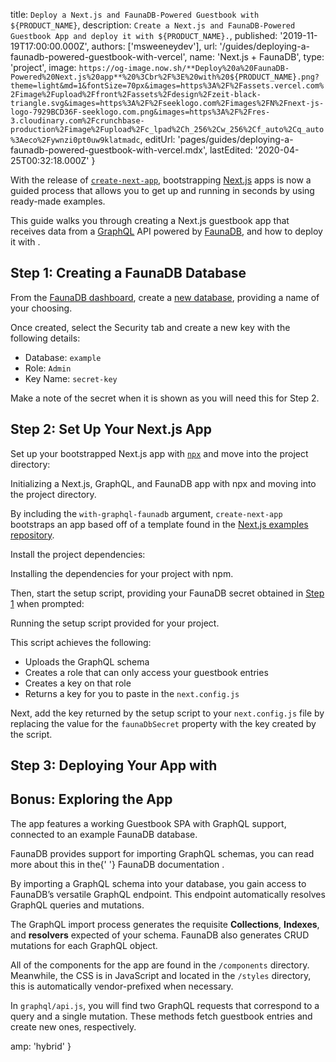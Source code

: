 
  title: `Deploy a Next.js and FaunaDB-Powered Guestbook with ${PRODUCT_NAME}`,
  description: `Create a Next.js and FaunaDB-Powered Guestbook App and deploy it with ${PRODUCT_NAME}.`,
  published: '2019-11-19T17:00:00.000Z',
  authors: ['msweeneydev'],
  url: '/guides/deploying-a-faunadb-powered-guestbook-with-vercel',
  name: 'Next.js + FaunaDB',
  type: 'project',
  image: `https://og-image.now.sh/**Deploy%20a%20FaunaDB-Powered%20Next.js%20app**%20%3Cbr%2F%3E%20with%20${PRODUCT_NAME}.png?theme=light&md=1&fontSize=70px&images=https%3A%2F%2Fassets.vercel.com%2Fimage%2Fupload%2Ffront%2Fassets%2Fdesign%2Fzeit-black-triangle.svg&images=https%3A%2F%2Fseeklogo.com%2Fimages%2FN%2Fnext-js-logo-7929BCD36F-seeklogo.com.png&images=https%3A%2F%2Fres-3.cloudinary.com%2Fcrunchbase-production%2Fimage%2Fupload%2Fc_lpad%2Ch_256%2Cw_256%2Cf_auto%2Cq_auto%3Aeco%2Fywnzi0pt0uw9klatmadc`,
  editUrl: 'pages/guides/deploying-a-faunadb-powered-guestbook-with-vercel.mdx',
  lastEdited: '2020-04-25T00:32:18.000Z'
}

With the release of [`create-next-app`](https://nextjs.org/blog/create-next-app), bootstrapping [Next.js](https://nextjs.org/) apps is now a guided process that allows you to get up and running in seconds by using ready-made examples.

This guide walks you through creating a Next.js guestbook app that receives data from a [GraphQL](https://graphql.org/) API powered by [FaunaDB](https://fauna.com/), and how to deploy it with <ProductName />.

## Step 1: Creating a FaunaDB Database

From the [FaunaDB dashboard](https://dashboard.fauna.com/), create a [new database](https://dashboard.fauna.com/db-new/), providing a name of your choosing.

Once created, select the Security tab and create a new key with the following details:

- Database: `example`
- Role: `Admin`
- Key Name: `secret-key`

Make a note of the secret when it is shown as you will need this for Step 2.

## Step 2: Set Up Your Next.js App

Set up your bootstrapped Next.js app with [`npx`](https://www.npmjs.com/package/npx) and move into the project directory:

<Snippet dark text="npx create-next-app --example with-graphql-faunadb my-nextjs-guestbook && cd my-nextjs-guestbook" />
<Caption>Initializing a Next.js, GraphQL, and FaunaDB app with <Link href="https://www.npmjs.com/package/npx">npx</Link> and moving into the project directory.</Caption>

By including the `with-graphql-faunadb` argument, `create-next-app` bootstraps an app based off of a template found in the [Next.js examples repository](https://github.com/zeit/next.js/tree/canary/examples).

Install the project dependencies:

<Snippet dark text="npm i" />
<Caption>Installing the dependencies for your project with <Link href="https://www.npmjs.com">npm</Link>.</Caption>

Then, start the setup script, providing your FaunaDB secret obtained in [Step 1](#step-1-creating-a-faunadb-database) when prompted:

<Snippet dark text="npm run setup" />
<Caption>Running the setup script provided for your project.</Caption>

This script achieves the following:

- Uploads the GraphQL schema
- Creates a role that can only access your guestbook entries
- Creates a key on that role
- Returns a key for you to paste in the `next.config.js`

Next, add the key returned by the setup script to your `next.config.js` file by replacing the value for the `faunaDbSecret` property with the key created by the script.

## Step 3: Deploying Your App with <NameWrapper name={PRODUCT_NAME} />

<DeploySection meta={meta} />

## Bonus: Exploring the App

The app features a working Guestbook SPA with GraphQL support, connected to an example FaunaDB database.

<Note type="success" label="hint">
  FaunaDB provides support for importing GraphQL schemas, you can read more
  about this in the{' '}
  <Link href="https://docs.fauna.com/fauna/current/start/graphql#import">
    FaunaDB documentation
  </Link>
  .
</Note>

By importing a GraphQL schema into your database, you gain access to FaunaDB’s versatile GraphQL endpoint. This endpoint automatically resolves GraphQL queries and mutations.

The GraphQL import process generates the requisite **Collections**, **Indexes**, and **resolvers** expected of your schema. FaunaDB also generates CRUD mutations for each GraphQL object.

All of the components for the app are found in the `/components` directory. Meanwhile, the CSS is in JavaScript and located in the `/styles` directory, this is automatically vendor-prefixed when necessary.

In `graphql/api.js`, you will find two GraphQL requests that correspond to a query and a single mutation. These methods fetch guestbook entries and create new ones, respectively.


  amp: 'hybrid'
}
